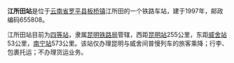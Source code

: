 {{unreferenced|time=2013-05-20T00:38:20+00:00}}
{{noteTA
|1=zh-cn:始发车次; zh-hk:列車班次;
|2=zh-cn:车次; zh-hk:班次;
}}
{{Infobox China railway station 
|车站名称 = 江所田站
|车站名称拼音 = 
|电报码 = JOM
|拼音码 = JST
|车站地址 = [[云南省|云南省]][[曲靖市|曲靖市]][[罗平县|罗平县]][[板桥镇_(羅平縣)|板桥镇]]江所田
|归属 = [[昆明铁路局|昆明铁路局]]
|车站等级 = [[五等站|五等站]]
|线路 = [[南昆铁路|南昆铁路]]
}}
'''江所田站'''是位于[[云南省|云南省]][[罗平县|罗平县]][[板桥镇_(羅平縣)|板桥镇]]江所田的一个铁路车站，建于1997年，邮政编码655808。

江所田站目前为[[四等站|四等站]]，隶属[[昆明铁路局|昆明铁路局]]管辖，西距[[昆明站|昆明站]]255公里，东距[[威舍站|威舍站]]53公里，[[南宁站|南宁站]]573公里。该站仅办理昆明与威舍间普慢列车的旅客乘降；行李、包裹托运；不办理货运业务。




{{start rail box|中国铁路}}
{{s-inop|[[芦沟站|芦沟站]]|[[昆明站|昆明]]方向}}
{{s-line|[[南昆铁路|南昆铁路]]}}
{{s-inop|[[小得江站|小得江站]]|[[南宁站|南宁]]方向}}
{{end box}}


{{南昆铁路}}
{{昆明铁路局}}
{{云南省铁路}}